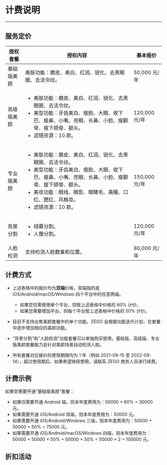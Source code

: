 
# 计费说明

- - -

## 服务定价

| 授权套餐 | 授权内容 | 基本报价 |
| --- | --- | --- |
| 基础版美颜 | 美肤功能：磨皮、美白、红润、锐化、去黑眼圈、去法令纹。 | 50,000 元/年 |
| 高级版美颜 | <ul><li>美肤功能：磨皮、美白、红润、锐化、去黑眼圈、去法令纹。</li><li>美型功能：牙齿美白、瘦脸、大眼、收下巴、瘦鼻、小嘴、亮眼、长鼻、小脸、瘦颧骨、瘦下颌骨、额头。</li><li>滤镜资源：10 款。</li></ul> | 120,000 元/年 |
| 专业版美颜 | <ul><li>美肤功能：磨皮、美白、红润、锐化、去黑眼圈、去法令纹。</li><li>美型功能：牙齿美白、瘦脸、大眼、收下巴、瘦鼻、小嘴、亮眼、长鼻、小脸、瘦颧骨、瘦下颌骨、额头。</li><li>美妆功能：眼线、眼影、眼睫毛、美瞳、口红、腮红、风格妆。</li><li>滤镜资源：10 款。</li></ul> | 150,000 元/年 |
| 背景分割 | <ul><li>绿幕分割。</li><li>人像分割。</li></ul> | 120,000 元/年 |
| 人脸检测 | 支持检测人脸数量和位置。 | 80,000 元/年 |

## 计费方式

- 上述表格中的报价均为**双端**价格，双端指的是 iOS/Android/macOS/Windows 四个平台中的任意两端。

    - 如果您仅需使用单个平台，则按上述表格中价格的 60% 计价。
    - 如果您需要增加平台，则每个平台按上述表格中价格的 50% 计价。

- 目前不支持出售美颜套餐中的单个功能。ZEGO 会根据功能迭代计划，在套餐中逐步增加相应的美颜功能。

- “背景分割”和“人脸检测”功能套餐可以单独购买使用，基础版、高级版、专业版美颜套餐能力会针对美颜场景自动检测人脸。

- 所有套餐对应报价的使用期限均为 1 年（例如 2021-09-15 至 2022-09-14），超过使用期后，如果希望继续使用，请联系 ZEGO 商务人员进行续费。

## 计费示例

如果您需要开通“基础版美颜”套餐：
- 如果仅需要开通 Android 端，则本年度费用为：50000 × 60% = 30000 元。
- 如果需要开通 iOS/Android 双端，则本年度费用为：50000 元。
- 如果需要开通 iOS/Android/Windows 三端，则本年度费用为：50000 + 50000 × 50% = 75000 元。
- 如果需要开通 iOS/Android/macOS/Windows 四端，则本年度费用为：50000 + 50000 × 50% + 50000 × 50% = 50000 × 2 = 100000 元。

## 折扣活动

<Content />